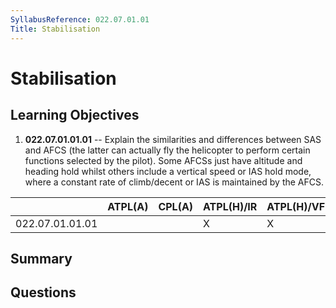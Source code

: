 ```yaml
---
SyllabusReference: 022.07.01.01
Title: Stabilisation
---
```


# Stabilisation

## Learning Objectives

1.  **022.07.01.01.01** -- Explain the similarities and differences between SAS
    and AFCS (the latter can actually fly the helicopter to perform certain
    functions selected by the pilot). Some AFCSs just have altitude and heading
    hold whilst others include a vertical speed or IAS hold mode, where a
    constant rate of climb/decent or IAS is maintained by the AFCS.

|                 | ATPL(A) | CPL(A) | ATPL(H)/IR | ATPL(H)/VFR | CPL(H) | IR | CBIR(A) |
| --------------- | ------- | ------ | ---------- | ----------- | ------ | -- | ------- |
| 022.07.01.01.01 |         |        | X          | X           | X      |    |         |

## Summary

## Questions
